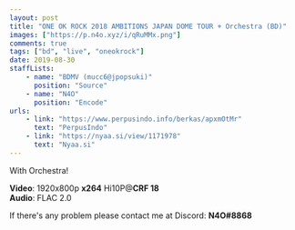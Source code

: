 ```yaml
---
layout: post
title: "ONE OK ROCK 2018 AMBITIONS JAPAN DOME TOUR + Orchestra (BD)"
images: ["https://p.n4o.xyz/i/qRuMMx.png"]
comments: true
tags: ["bd", "live", "oneokrock"]
date: 2019-08-30
staffLists:
    - name: "BDMV (mucc6@jpopsuki)"
      position: "Source"
    - name: "N4O"
      position: "Encode"
urls:
    - link: "https://www.perpusindo.info/berkas/apxmOtMr"
      text: "PerpusIndo"
    - link: "https://nyaa.si/view/1171978"
      text: "Nyaa.si"
---
```


With Orchestra!

**Video**: 1920x800p **x264** Hi10P@**CRF 18**<br />
**Audio**: FLAC 2.0<br />

If there's any problem please contact me at Discord: **N4O#8868**
